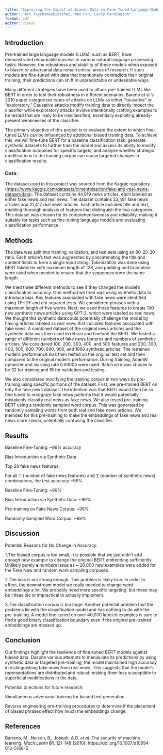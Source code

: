 ```yaml
---
title: "Exploring the Impact of Biased Data on Fine-Tuned Language Models"
author: "Art Taychameekiatchai, Wen Fan, Cardy Pennington"
format: pdf
editor: visual
---
```


## Introduction

Pre-trained large language models (LLMs), such as BERT, have demonstrated remarkable success in various natural language processing tasks. However, the robustness and stability of these models when exposed to biased or adversarial data remain critical areas of research. If such models are fine-tuned with data that intentionally contradicts their original training, their predictions can shift in unpredictable or undesirable ways.

Many different strategies have been used to attack pre-trained LLMs like BERT in order to test their robustness in different scenarios. Bareno et al.'s 2010 paper categorizes types of attacks on LLMs as either "causative" or "exploratory." Causative attacks modify training data to directly impact the classifier while exploratory attacks involve intentionally crafting examples to be tested that are likely to be misclassified, essentially exploiting already-present weaknesses of the classifier.

The primary objective of this project is to evaluate the extent to which fine-tuned LLMs can be influenced by additional biased training data. To achieve this, we will fine-tune BERT for a baseline classification task, generate synthetic datasets to further train the model and assess its ability to modify classification outcomes for specific targets, and analyze whether strategic modifications to the training corpus can cause targeted changes in classification results.

### Data:

The dataset used in this project was sourced from the Kaggle repository (<https://www.kaggle.com/datasets/clmentbisaillon/fake-and-real-news-dataset/data>). The dataset contains 44,919 news articles, each labeled as either fake news and real news. The dataset contains 23,481 fake news articles and 21,417 real news articles. Each article includes title and text, enabling thorough analysis of features that distinguish the two categories. This dataset was chosen for its comprehensiveness and reliability, making it suitable for tasks such as fine-tuning language models and evaluating classification performance.

## Methods

The data was split into training, validation, and test sets using an 80-20-20 ratio. Each article's text was augmented by concatenating the title and content fields to form a single input string. Tokenization was done using BERT tokenizer with maximum length of 128, and padding and truncation were used when needed to ensure that the sequences were the same length.

We tried three different methods to see if they changed the model's classification accuracy. One method we tried was using synthetic data to introduce bias. Key features associated with fake news were identified using TF-IDF and chi-squared tests. We considered phrases with a maximum length of five words. Next, we used those features to create 100 new synthetic news articles using GPT-2, which were labeled as real news. We thought this synthetic data could potentially challenge the model by having articles labeled as real news that included features associated with fake news. A combined dataset of the original news articles and the synthetic data was then used to retrain and finetune the BERT. We tested a range of different numbers of fake news features and numbers of synthetic articles. We considered 100, 200, 300, 400, and 500 features and 200, 300, 400, 500, 600, 700, 800, 900, and 1000 synthetic articles. The retrained model's performance was then tested on the original test set and then compared to the original model's performance. During training, AdamW optimizer and learning rate 0.00005 were used. Batch size was chosen to be 32 for training and 16 for validation and testing.

We also considered modifying the training corpus in two ways by pre-training using specific portions of the dataset. First, we pre-trained BERT on only the fake news dataset. The intention was that BERT would then be so fine tuned to recognize fake news patterns that it would potentially mistakenly classify real news as fake news. We also tested pre-training BERT using a randomly sampled word corpus. This was generated by randomly sampling words from both real and fake news articles. We intended for this pre-training to make the embeddings of fake news and real news more similar, potentially confusing the classifier.

## Results

Baseline Fine-Tuning: \~99% accuracy

Bias Introduction via Synthetic Data

Top 20 fake news features:

For all ‘i’ (number of fake news features) and ‘j’ (number of synthetic news) combinations, the test accuracy \~99% 

Baseline Fine-Tuning: \~99%

Bias Introduction via Synthetic Data: \~99% 

Pre-training on Fake News Corpus: \~99%

Randomly Sampled Word Corpus: \~99%

## Discussion

Potential Reasons for No Change in Accuracy:

1.The biased corpus is too small. It is possible that we just didn’t add enough new example to change the original BERT embedding sufficiently. Unlikely purely a numbers issue as \~ 20,000 new examples were added for the Fake New and random work sampling corpuses. 

2.The bias is not strong enough. This problem is likely true. In order to effect, the downstream model we really needed to change word embeddings a lot. We probably need more specific targeting, but these may be infeasible or impractical to actually implement.

3.The classification corpus is too large. Another potential problem that the problems lie with the classification model and has nothing to do with the pre-training. A model fine-tuned on over 40,000 labeled examples is sure to find a good binary classification boundary even if the original pre-trained embeddings are messed up. 

## Conclusion

Our findings highlight the resilience of fine-tuned BERT models against biased data. Despite various attempts to manipulate its predictions by using synthetic data or targeted pre-training, the model maintained high accuracy in distinguishing fake news from real news. This suggests that the model’s representations are distributed and robust, making them less susceptible to superficial modifications in the data.

Potential directions for future research:

Simultaneous adversarial training for biased text generation.

Reverse engineering pre-training procedures to determine if the placement of biased phrases effect how much the embeddings change. 

## References

Barreno, M., Nelson, B., Joseph, A.D. *et al.* The security of machine learning. *Mach Learn* **81**, 121–148 (2010). https://doi.org/10.1007/s10994-010-5188-5
